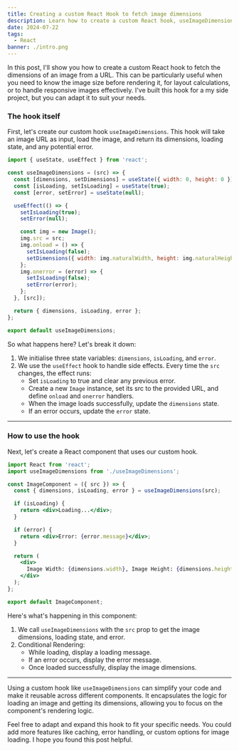 ```yaml
---
title: Creating a custom React Hook to fetch image dimensions
description: Learn how to create a custom React hook, useImageDimensions, to fetch and display image dimensions dynamically.
date: 2024-07-22
tags:
  - React
banner: ./intro.png
---
```


In this post, I'll show you how to create a custom React hook to fetch the dimensions of an image from a URL. This can be particularly useful when you need to know the image size before rendering it, for layout calculations, or to handle responsive images effectively. I've built this hook for a my side project, but you can adapt it to suit your needs.

### The hook itself

First, let's create our custom hook `useImageDimensions`. This hook will take an image URL as input, load the image, and return its dimensions, loading state, and any potential error.

```jsx:title=useImageDimensions.js
import { useState, useEffect } from 'react';

const useImageDimensions = (src) => {
  const [dimensions, setDimensions] = useState({ width: 0, height: 0 });
  const [isLoading, setIsLoading] = useState(true);
  const [error, setError] = useState(null);

  useEffect(() => {
    setIsLoading(true);
    setError(null);

    const img = new Image();
    img.src = src;
    img.onload = () => {
      setIsLoading(false);
      setDimensions({ width: img.naturalWidth, height: img.naturalHeight });
    };
    img.onerror = (error) => {
      setIsLoading(false);
      setError(error);
    };
  }, [src]);

  return { dimensions, isLoading, error };
};

export default useImageDimensions;
```

So what happens here? Let's break it down:
1. We initialise three state variables: `dimensions`, `isLoading`, and `error`.
2. We use the `useEffect` hook to handle side effects. Every time the `src` changes, the effect runs:
    * Set `isLoading` to true and clear any previous error.
    * Create a new `Image` instance, set its src to the provided URL, and define `onload` and `onerror` handlers.
    * When the image loads successfully, update the `dimensions` state.
    * If an error occurs, update the `error` state.

---

### How to use the hook

Next, let's create a React component that uses our custom hook.

```jsx:title=ImageComponent.jsx
import React from 'react';
import useImageDimensions from './useImageDimensions';

const ImageComponent = ({ src }) => {
  const { dimensions, isLoading, error } = useImageDimensions(src);

  if (isLoading) {
    return <div>Loading...</div>;
  }

  if (error) {
    return <div>Error: {error.message}</div>;
  }

  return (
    <div>
      Image Width: {dimensions.width}, Image Height: {dimensions.height}
    </div>
  );
};

export default ImageComponent;
```

Here's what's happening in this component:
1. We call `useImageDimensions` with the `src` prop to get the image dimensions, loading state, and error.
2. Conditional Rendering:
    * While loading, display a loading message.
    * If an error occurs, display the error message.
    * Once loaded successfully, display the image dimensions.

___


Using a custom hook like `useImageDimensions` can simplify your code and make it reusable across different components. It encapsulates the logic for loading an image and getting its dimensions, allowing you to focus on the component's rendering logic.

Feel free to adapt and expand this hook to fit your specific needs. You could add more features like caching, error handling, or custom options for image loading. I hope you found this post helpful.